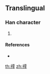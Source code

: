 {{character info/new}}
==Translingual==

===Han character===
{{Han char|rn=113|rad=示|as=13|sn=17|four=|canj=IFMBL|ids=⿰礻零}}

# {{rfdef|Han}}

====References====
* {{Han ref|kx=|dkj=|dj=|hdz=|uh=9FC5}}

[[th:鿅]]
[[zh:鿅]]